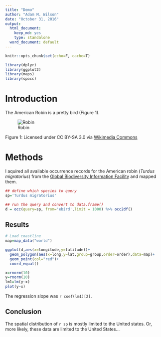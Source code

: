 ```yaml
---
title: "Demo"
author: "Adam M. Wilson"
date: "October 31, 2016"
output:
  html_document:
    keep_md: yes
    type: standalone
  word_document: default
---
```



```r
knitr::opts_chunk$set(echo=F, cache=T)

library(dplyr)
library(ggplot2)
library(maps)
library(spocc)
```

# Introduction

The American Robin is a pretty bird (Figure 1).  

![Robin](https://upload.wikimedia.org/wikipedia/commons/b/b8/Turdus-migratorius-002.jpg)

Figure 1: Licensed under CC BY-SA 3.0 via [Wikimedia Commons](https://commons.wikimedia.org/wiki/File:Turdus-migratorius-002.jpg#/media/File:Turdus-migratorius-002.jpg)

# Methods

I aquired all available occurrence records for the American robin (_Turdus migratorius_) from the [Global Biodiversity Information Facility](gbif.org) and mapped them.

```r
## define which species to query
sp='Turdus migratorius'

## run the query and convert to data.frame()
d = occ(query=sp, from='ebird',limit = 1000) %>% occ2df()
```

## Results

```r
# Load coastline
map=map_data("world")

ggplot(d,aes(x=longitude,y=latitude))+
  geom_polygon(aes(x=long,y=lat,group=group,order=order),data=map)+
  geom_point(col="red")+
  coord_equal()
```

```r
x=rnorm(10) 
y=rnorm(10)
lm1=lm(y~x)
plot(y~x)
```

The regression slope was `r coef(lm1)[2]`.

## Conclusion

The spatial distribution of `r sp` is mostly limited to the United states.  Or, more likely, these data are limited to the United States...


